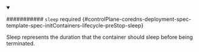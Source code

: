 


<details className="config-field" data-expandable="true" open>
<summary>

########### `sleep` <span className="config-field-required" data-required="false">required</span> <span className="config-field-type"></span> <span className="config-field-default"></span> <span className="config-field-enum"></span> {#controlPlane-coredns-deployment-spec-template-spec-initContainers-lifecycle-preStop-sleep}

Sleep represents the duration that the container should sleep before being terminated.

</summary>

<PartialSleepreference />


</details>
